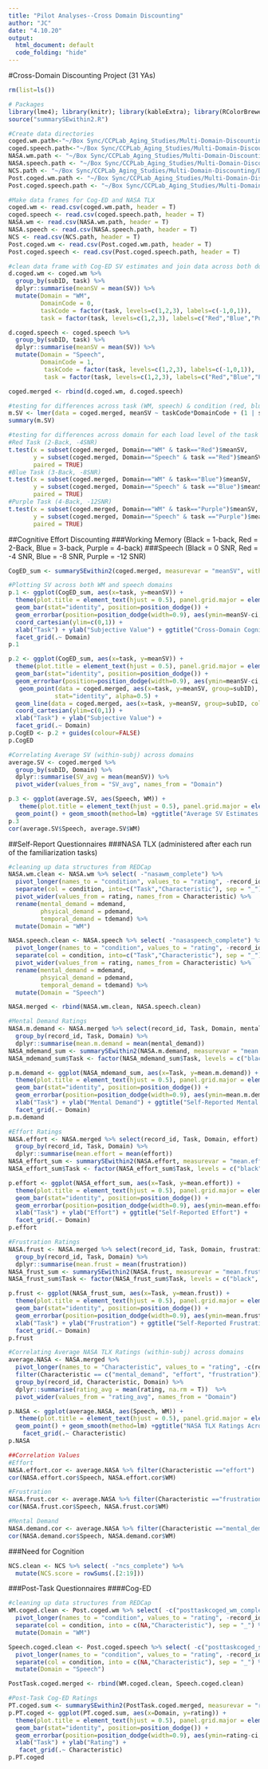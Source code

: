 ```yaml
---
title: "Pilot Analyses--Cross Domain Discounting"
author: "JC"
date: "4.10.20"
output:
  html_document: default
  code_folding: "hide"
---
```

#Cross-Domain Discounting Project (31 YAs)

```r
rm(list=ls())

# Packages
library(lme4); library(knitr); library(kableExtra); library(RColorBrewer); library(tidyverse);
source("summarySEwithin2.R")

#Create data directories
coged.wm.path<-"~/Box Sync/CCPLab_Aging_Studies/Multi-Domain-Discounting/Data/WM-Cog-ED/coged_wm_data.csv"
coged.speech.path<-"~/Box Sync/CCPLab_Aging_Studies/Multi-Domain-Discounting/Data/Speech-Cog-ED/coged_speech_data.csv"
NASA.wm.path <- "~/Box Sync/CCPLab_Aging_Studies/Multi-Domain-Discounting/Data/Indvidual-Diff-Qs/MDD_NASA_WM.csv"
NASA.speech.path <- "~/Box Sync/CCPLab_Aging_Studies/Multi-Domain-Discounting/Data/Indvidual-Diff-Qs/MDD_NASA_Speech.csv"
NCS.path <- "~/Box Sync/CCPLab_Aging_Studies/Multi-Domain-Discounting/Data/Indvidual-Diff-Qs/MDD_NCS.csv"
Post.coged.wm.path <- "~/Box Sync/CCPLab_Aging_Studies/Multi-Domain-Discounting/Data/Indvidual-Diff-Qs/MDD_Post_CogED_WM.csv"
Post.coged.speech.path <- "~/Box Sync/CCPLab_Aging_Studies/Multi-Domain-Discounting/Data/Indvidual-Diff-Qs/MDD_Post_CogED_Speech.csv"

#Make data frames for Cog-ED and NASA TLX 
coged.wm <- read.csv(coged.wm.path, header = T)
coged.speech <- read.csv(coged.speech.path, header = T)
NASA.wm <- read.csv(NASA.wm.path, header = T)
NASA.speech <- read.csv(NASA.speech.path, header = T)
NCS <- read.csv(NCS.path, header = T)
Post.coged.wm <- read.csv(Post.coged.wm.path, header = T)
Post.coged.speech <- read.csv(Post.coged.speech.path, header = T)
```

```r
#clean data frame with Cog-ED SV estimates and join data across both domains (i.e., WM, speech)
d.coged.wm <- coged.wm %>%
  group_by(subID, task) %>%
  dplyr::summarise(meanSV = mean(SV)) %>%
  mutate(Domain = "WM", 
         DomainCode = 0,
         taskCode = factor(task, levels=c(1,2,3), labels=c(-1,0,1)),
         task = factor(task, levels=c(1,2,3), labels=c("Red","Blue","Purple")))

d.coged.speech <- coged.speech %>%
  group_by(subID, task) %>%
  dplyr::summarise(meanSV = mean(SV)) %>%
  mutate(Domain = "Speech",
         DomainCode = 1,
          taskCode = factor(task, levels=c(1,2,3), labels=c(-1,0,1)),
          task = factor(task, levels=c(1,2,3), labels=c("Red","Blue","Purple")))

coged.merged <- rbind(d.coged.wm, d.coged.speech)

#testing for differences across task (WM, speech) & condition (red, blue, purple)
m.SV <- lmer(data = coged.merged, meanSV ~ taskCode*DomainCode + (1 | subID))
summary(m.SV)

#testing for differences across domain for each load level of the task
#Red Task (2-Back, -4SNR)
t.test(x = subset(coged.merged, Domain=="WM" & task=="Red")$meanSV,
       y = subset(coged.merged, Domain=="Speech" & task =="Red")$meanSV,
       paired = TRUE)
#Blue Task (3-Back, -8SNR)
t.test(x = subset(coged.merged, Domain=="WM" & task=="Blue")$meanSV,
       y = subset(coged.merged, Domain=="Speech" & task =="Blue")$meanSV,
       paired = TRUE)
#Purple Task (4-Back, -12SNR)
t.test(x = subset(coged.merged, Domain=="WM" & task=="Purple")$meanSV,
       y = subset(coged.merged, Domain=="Speech" & task =="Purple")$meanSV,
       paired = TRUE)
```

##Cognitive Effort Discounting
###Working Memory (Black = 1-back, Red = 2-Back, Blue = 3-back, Purple = 4-back)
###Speech (Black = 0 SNR, Red = -4 SNR, Blue = -8 SNR, Purple = -12 SNR)

``` r
CogED_sum <- summarySEwithin2(coged.merged, measurevar = "meanSV", withinvars = c("task", "Domain"), idvar = "subID")

#Plotting SV across both WM and speech domains
p.1 <- ggplot(CogED_sum, aes(x=task, y=meanSV)) + 
  theme(plot.title = element_text(hjust = 0.5), panel.grid.major = element_blank(), panel.grid.minor = element_blank(), panel.background = element_blank(), axis.line = element_line(colour = "black")) +
  geom_bar(stat="identity", position=position_dodge()) +
  geom_errorbar(position=position_dodge(width=0.9), aes(ymin=meanSV-ci, ymax=meanSV+ci), width=.2) +  
  coord_cartesian(ylim=c(0,1)) +
  xlab("Task") + ylab("Subjective Value") + ggtitle("Cross-Domain Cognitive Effort Discounting") + 
  facet_grid(.~ Domain)
p.1

p.2 <- ggplot(CogED_sum, aes(x=task, y=meanSV)) + 
  theme(plot.title = element_text(hjust = 0.5), panel.grid.major = element_blank(), panel.grid.minor = element_blank(), panel.background = element_blank(), axis.line = element_line(colour = "black")) +
  geom_bar(stat="identity", position=position_dodge()) +
  geom_errorbar(position=position_dodge(width=0.9), aes(ymin=meanSV-ci, ymax=meanSV+ci), width=.2) +  
   geom_point(data = coged.merged, aes(x=task, y=meanSV, group=subID),
             stat="identity", alpha=0.5) +
  geom_line(data = coged.merged, aes(x=task, y=meanSV, group=subID, colour = factor(subID)), alpha = .5) +
  coord_cartesian(ylim=c(0,1)) +
  xlab("Task") + ylab("Subjective Value") +
  facet_grid(.~ Domain)
p.CogED <- p.2 + guides(colour=FALSE) 
p.CogED

#Correlating Average SV (within-subj) across domains
average.SV <- coged.merged %>%
  group_by(subID, Domain) %>%
  dplyr::summarise(SV_avg = mean(meanSV)) %>%
  pivot_wider(values_from = "SV_avg", names_from = "Domain")

p.3 <- ggplot(average.SV, aes(Speech, WM)) +
   theme(plot.title = element_text(hjust = 0.5), panel.grid.major = element_blank(), panel.grid.minor = element_blank(), panel.background = element_blank(), axis.line = element_line(colour = "black")) +
  geom_point() + geom_smooth(method=lm) +ggtitle("Average SV Estimates Across WM & Speech Domains")
p.3
cor(average.SV$Speech, average.SV$WM)
```

##Self-Report Questionnaires
###NASA TLX (administered after each run of the familiarization tasks)

``` r
#cleaning up data structures from REDCap
NASA.wm.clean <- NASA.wm %>% select( -"nasawm_complete") %>%
  pivot_longer(names_to = "condition", values_to = "rating", -record_id) %>%
  separate(col = condition, into=c("Task","Characteristic"), sep = "_") %>%
  pivot_wider(values_from = rating, names_from = Characteristic) %>%
  rename(mental_demand = mdemand, 
         phsyical_demand = pdemand, 
         temporal_demand = tdemand) %>%
  mutate(Domain = "WM")

NASA.speech.clean <- NASA.speech %>% select( -"nasaspeech_complete") %>%
  pivot_longer(names_to = "condition", values_to = "rating", -record_id) %>%
  separate(col = condition, into=c("Task","Characteristic"), sep = "_") %>%
  pivot_wider(values_from = rating, names_from = Characteristic) %>%
  rename(mental_demand = mdemand, 
         phsyical_demand = pdemand, 
         temporal_demand = tdemand) %>%
  mutate(Domain = "Speech")

NASA.merged <- rbind(NASA.wm.clean, NASA.speech.clean)

#Mental Demand Ratings
NASA.m.demand <- NASA.merged %>% select(record_id, Task, Domain, mental_demand) %>%
  group_by(record_id, Task, Domain) %>%
  dplyr::summarise(mean.m.demand = mean(mental_demand))
NASA_mdemand_sum <- summarySEwithin2(NASA.m.demand, measurevar = "mean.m.demand", withinvars = c("Task", "Domain"), idvar = "record_id")
NASA_mdemand_sum$Task <- factor(NASA_mdemand_sum$Task, levels = c("black", "red", "blue", "purple"), labels = c("black", "red", "blue", "purple"))

p.m.demand <- ggplot(NASA_mdemand_sum, aes(x=Task, y=mean.m.demand)) + 
  theme(plot.title = element_text(hjust = 0.5), panel.grid.major = element_blank(), panel.grid.minor = element_blank(), panel.background = element_blank(), axis.line = element_line(colour = "black")) +
  geom_bar(stat="identity", position=position_dodge()) +
  geom_errorbar(position=position_dodge(width=0.9), aes(ymin=mean.m.demand-ci, ymax=mean.m.demand+ci), width=.2) +  
  xlab("Task") + ylab("Mental Demand") + ggtitle("Self-Reported Mental Demand") + 
  facet_grid(.~ Domain)
p.m.demand

#Effort Ratings
NASA.effort <- NASA.merged %>% select(record_id, Task, Domain, effort) %>%
  group_by(record_id, Task, Domain) %>%
  dplyr::summarise(mean.effort = mean(effort))
NASA_effort_sum <- summarySEwithin2(NASA.effort, measurevar = "mean.effort", withinvars = c("Task", "Domain"), idvar = "record_id")
NASA_effort_sum$Task <- factor(NASA_effort_sum$Task, levels = c("black", "red", "blue", "purple"), labels = c("black", "red", "blue", "purple"))

p.effort <- ggplot(NASA_effort_sum, aes(x=Task, y=mean.effort)) + 
  theme(plot.title = element_text(hjust = 0.5), panel.grid.major = element_blank(), panel.grid.minor = element_blank(), panel.background = element_blank(), axis.line = element_line(colour = "black")) +
  geom_bar(stat="identity", position=position_dodge()) +
  geom_errorbar(position=position_dodge(width=0.9), aes(ymin=mean.effort-ci, ymax=mean.effort+ci), width=.2) +  
  xlab("Task") + ylab("Effort") + ggtitle("Self-Reported Effort") + 
  facet_grid(.~ Domain)
p.effort

#Frustration Ratings
NASA.frust <- NASA.merged %>% select(record_id, Task, Domain, frustration) %>%
  group_by(record_id, Task, Domain) %>%
  dplyr::summarise(mean.frust = mean(frustration))
NASA_frust_sum <- summarySEwithin2(NASA.frust, measurevar = "mean.frust", withinvars = c("Task", "Domain"), idvar = "record_id")
NASA_frust_sum$Task <- factor(NASA_frust_sum$Task, levels = c("black", "red", "blue", "purple"), labels = c("black", "red", "blue", "purple"))

p.frust <- ggplot(NASA_frust_sum, aes(x=Task, y=mean.frust)) + 
  theme(plot.title = element_text(hjust = 0.5), panel.grid.major = element_blank(), panel.grid.minor = element_blank(), panel.background = element_blank(), axis.line = element_line(colour = "black")) +
  geom_bar(stat="identity", position=position_dodge()) +
  geom_errorbar(position=position_dodge(width=0.9), aes(ymin=mean.frust-ci, ymax=mean.frust+ci), width=.2) +  
  xlab("Task") + ylab("Frustration") + ggtitle("Self-Reported Frustration") + 
  facet_grid(.~ Domain)
p.frust

#Correlating Average NASA TLX Ratings (within-subj) across domains
average.NASA <- NASA.merged %>%
  pivot_longer(names_to = "Characteristic", values_to = "rating", -c(record_id, Task, Domain)) %>%
  filter(Characteristic == c("mental_demand", "effort", "frustration")) %>%
  group_by(record_id, Characteristic, Domain) %>%
  dplyr::summarise(rating_avg = mean(rating, na.rm = T))  %>%
  pivot_wider(values_from = "rating_avg", names_from = "Domain")

p.NASA <- ggplot(average.NASA, aes(Speech, WM)) +
   theme(plot.title = element_text(hjust = 0.5), panel.grid.major = element_blank(), panel.grid.minor = element_blank(), panel.background = element_blank(), axis.line = element_line(colour = "black")) +
  geom_point() + geom_smooth(method=lm) +ggtitle("NASA TLX Ratings Across WM & Speech Domains") +
    facet_grid(.~ Characteristic)
p.NASA

##Correlation Values
#Effort
NASA.effort.cor <- average.NASA %>% filter(Characteristic =="effort")
cor(NASA.effort.cor$Speech, NASA.effort.cor$WM)

#Frustration
NASA.frust.cor <- average.NASA %>% filter(Characteristic =="frustration")
cor(NASA.frust.cor$Speech, NASA.frust.cor$WM)

#Mental Demand
NASA.demand.cor <- average.NASA %>% filter(Characteristic =="mental_demand")
cor(NASA.demand.cor$Speech, NASA.demand.cor$WM)
```

###Need for Cognition
``` r
NCS.clean <- NCS %>% select( -"ncs_complete") %>%
  mutate(NCS.score = rowSums(.[2:19]))
```

###Post-Task Questionnaires
####Cog-ED

``` r
#cleaning up data structures from REDCap
WM.coged.clean <- Post.coged.wm %>% select( -c("posttaskcoged_wm_complete", "coged_hardchoice", "coged_easychoice")) %>%
  pivot_longer(names_to = "condition", values_to = "rating", -record_id) %>%
  separate(col = condition, into = c(NA,"Characteristic"), sep = "_") %>%
  mutate(Domain = "WM")

Speech.coged.clean <- Post.coged.speech %>% select( -c("posttaskcoged_speech_complete", "coged_hardchoice_speech", "coged_easychoice_speech")) %>%
  pivot_longer(names_to = "condition", values_to = "rating", -record_id) %>%
  separate(col = condition, into = c(NA,"Characteristic"), sep = "_") %>%
  mutate(Domain = "Speech")

PostTask.coged.merged <- rbind(WM.coged.clean, Speech.coged.clean)

#Post-Task Cog-ED Ratings
PT.coged.sum <- summarySEwithin2(PostTask.coged.merged, measurevar = "rating", withinvars = c("Characteristic", "Domain"), idvar = "record_id")
p.PT.coged <- ggplot(PT.coged.sum, aes(x=Domain, y=rating)) + 
  theme(plot.title = element_text(hjust = 0.5), panel.grid.major = element_blank(), panel.grid.minor = element_blank(), panel.background = element_blank(), axis.line = element_line(colour = "black")) +
  geom_bar(stat="identity", position=position_dodge()) +
  geom_errorbar(position=position_dodge(width=0.9), aes(ymin=rating-ci, ymax=rating+ci), width=.2) +  
  xlab("Task") + ylab("Rating") +
   facet_grid(.~ Characteristic)
p.PT.coged
```

